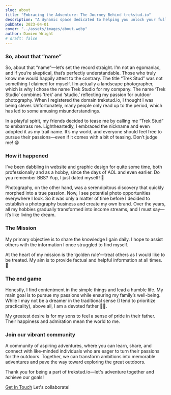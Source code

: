 ```yaml
---
slug: about
title: "Embracing the Adventure: The Journey Behind trekstud.io"
description: "A dynamic space dedicated to helping you unlock your full earning potential through side hustles"
pubDate: 2023-04-01
cover: "../assets/images/about.webp"
author: Damien Wright
# draft: false
---
```


### So, about that “name”

So, about that “name”—let’s set the record straight. I’m not an egomaniac, and if you’re skeptical, that’s perfectly understandable. Those who truly know me would happily attest to the contrary. The title “Trek Stud” was not something I claimed for myself. I’m actually a landscape photographer, which is why I chose the name Trek Studio for my company. The name ‘Trek Studio’ combines ‘trek’ and ‘studio,’ reflecting my passion for outdoor photography. When I registered the domain trekstud.io, I thought I was being clever. Unfortunately, many people only read up to the period, which has led to some amusing misunderstandings.

In a playful spirit, my friends decided to tease me by calling me “Trek Stud” to embarrass me. Lightheartedly, I embraced the nickname and even adopted it as my trail name. It’s my world, and everyone should feel free to pursue their passions—even if it comes with a bit of teasing. Don’t judge me! 😁

### How it happened

I’ve been dabbling in website and graphic design for quite some time, both professionally and as a hobby, since the days of AOL and even earlier. Do you remember BBS? Yup, I just dated myself! 🤷

Photography, on the other hand, was a serendipitous discovery that quickly morphed into a true passion. Now, I see potential photo opportunities everywhere I look. So it was only a matter of time before I decided to establish a photography business and create my own brand. Over the years, all my hobbies gradually transformed into income streams, and I must say—it’s like living the dream.

### The Mission

My primary objective is to share the knowledge I gain daily. I hope to assist others with the information I once struggled to find myself.

At the heart of my mission is the ‘golden rule’—treat others as I would like to be treated. My aim is to provide factual and helpful information at all times. 💯

### The end game

Honestly, I find contentment in the simple things and lead a humble life. My main goal is to pursue my passions while ensuring my family’s well-being. While I may not be a dreamer in the traditional sense (I tend to prioritize practicality), above all, I am a devoted father 👨‍🍼.

My greatest desire is for my sons to feel a sense of pride in their father. Their happiness and admiration mean the world to me.

### Join our vibrant community

A community of aspiring adventures, where you can learn, share, and connect with like-minded individuals who are eager to turn their passions for the outdoors. Together, we can transform ambitions into memorable adventures and pave the way toward exploring the great outdoors.

Thank you for being a part of <span>trekstud.io</span>—let's adventure together and achieve our goals!

<a href="/contact" class="btn btn-primary mt-8 mr-10" >Get In Touch</a> Let's collaborate!

